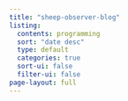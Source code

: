 ```yaml
---
title: "sheep-observer-blog"
listing:
  contents: programming
  sort: "date desc"
  type: default
  categories: true
  sort-ui: false
  filter-ui: false
page-layout: full
---
```



